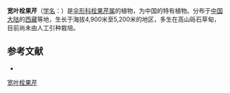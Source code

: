 {{NoteTA|G1=LS}}
{{Speciesbox
| name = 宽叶栓果芹
| status = 
| status_system = 
| image = 
| genus = Cortiella
| species = caespitosa
| authority = Shan et Sheh
}}

'''宽叶栓果芹'''（[[学名|学名]]：{{lang|la|''Cortiella caespitosa''}}）是[[伞形科|伞形科]][[栓果芹属|栓果芹属]]的植物，为中国的特有植物。分布于[[中国大陆|中国大陆]]的[[西藏|西藏]]等地，生长于海拔4,900米至5,200米的地区，多生在高山砾石草甸，目前尚未由人工引种栽培。

== 参考文献 ==
<div class="references-small">
* {{cite web| url =http://www.bioinfo.cn/db05/KmzwSpecies.php?action=view&id=22732| title =宽叶栓果芹| work =《中国高等植物数据库全库》| publisher =中国科学院微生物研究所| author =昆明植物研究所| accessdate =2009-02-25| deadurl =yes| archiveurl =https://web.archive.org/web/20160305015249/http://www.bioinfo.cn/db05/KmzwSpecies.php?action=view&id=22732| archivedate =2016-03-05}}
</div>
{{Taxonbar|from=Q10951215}}

[[Category:栓果芹属|宽叶栓果芹]]


{{Apiales-stub}}
